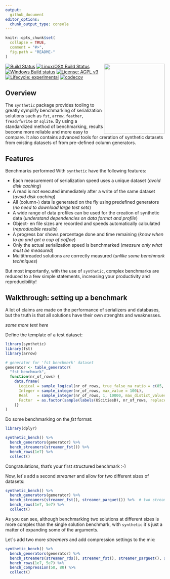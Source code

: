 ```yaml
---
output:
  github_document
editor_options: 
  chunk_output_type: console
---
```


<!-- README.md is generated from README.Rmd. Please edit that file -->

```r
knitr::opts_chunk$set(
  collapse = TRUE,
  comment = "#>",
  fig.path = "README-"
)
```

<img src="synthetic.png" align="right" height="221" width="192" />

[![Build Status](https://dev.azure.com/fstpackage/synthetic/_apis/build/status/fstpackage.synthetic?branchName=develop)](https://dev.azure.com/fstpackage/synthetic/_build/latest?definitionId=1&branchName=develop)
[![Linux/OSX Build Status](https://travis-ci.org/fstpackage/synthetic.svg?branch=develop)](https://travis-ci.org/fstpackage/synthetic)
[![Windows Build status](https://ci.appveyor.com/api/projects/status/rng88laj6o2fj2dy?svg=true)](https://ci.appveyor.com/project/fstpackage/synthetic)
[![License: AGPL v3](https://img.shields.io/badge/License-AGPL%20v3-blue.svg)](https://www.gnu.org/licenses/agpl-3.0)
[![Lifecycle: experimental](https://img.shields.io/badge/lifecycle-experimental-blue.svg)](https://www.tidyverse.org/lifecycle/#experimental)
[![codecov](https://codecov.io/gh/fstpackage/synthetic/branch/develop/graph/badge.svg)](https://codecov.io/gh/fstpackage/synthetic)

## Overview

The `synthetic` package provides tooling to greatly symplify benchmarking of serialization solutions such as `fst`, `arrow`, `feather`, `fread/fwrite` or `sqlite`. By using a standardized method of benchmarking, results become more reliable and more easy to compare. It also contains advanced tools for creration of synthetic datasets from existing datasets of from pre-defined column generators.


## Features

Benchmarks performed With `synthetic` have the following features:

* Each measurement of serialization speed uses a unique dataset (_avoid disk caching_)
* A read is not executed immediately after a write of the same dataset  (_avoid disk caching_)
* All (column-) data is generated on the fly using predefined generators (_no need to download large test sets_)
* A wide range of data profiles can be used for the creation of synthetic data (_understand dependencies on data format and profile_)
* Object- en file sizes are recorded and speeds automatically calculated (_reproducible results_)
* A progress bar shows percentage done and time remaining (_know when to go and get a cup of coffee_)
* Only the actual serialization speed is benchmarked (_measure only what must be measured_)
* Multithreaded solutions are correctly measured (_unlike some benchmark techniques_)

But most importantly, with the use of `synthetic`, complex benchmarks are reduced to a few simple statements, increasing your productivity and reproducibility!


## Walkthrough: setting up a benchmark

A lot of claims are made on the performance of serializers and databases, but the truth is that all solutions have their own strenghts and weaknesses.

_some more text here_

Define the template of a test dataset:

```r
library(synthetic)
library(fst)
library(arrow)

# generator for 'fst benchmark' dataset
generator <- table_generator(
  "fst benchmark",
  function(nr_of_rows) {
    data.frame(
      Logical = sample_logical(nr_of_rows, true_false_na_ratio = c(85, 10, 5)),
      Integer = sample_integer(nr_of_rows, max_value = 100L),
      Real    = sample_integer(nr_of_rows, 1, 10000, max_distict_values = 20) / 100,
      Factor  = as.factor(sample(labels(UScitiesD), nr_of_rows, replace = TRUE))
    )}
)
```

Do some benchmarking on the _fst_ format:

```r
library(dplyr)

synthetic_bench() %>%
  bench_generators(generator) %>%
  bench_streamers(streamer_fst()) %>%
  bench_rows(1e7) %>%
  collect()
```

Congratulations, that's your first structured benchmark :-)

Now, let´s add a second _streamer_ and allow for two different sizes of datasets:

```r
synthetic_bench() %>%
  bench_generators(generator) %>%
  bench_streamers(streamer_fst(), streamer_parguet()) %>%  # two streamers
  bench_rows(1e7, 5e7) %>%
  collect()
```

As you can see, although benchmarking two solutions at different sizes is more complex than the single solution benchmark, with `synthetic` it´s just a matter of expanding some of the arguments.

Let´s add two more _streamers_ and add compression settings to the mix:

```r
synthetic_bench() %>%
  bench_generators(generator) %>%
  bench_streamers(streamer_rds(), streamer_fst(), streamer_parguet(), streamer_feather()) %>%
  bench_rows(1e7, 5e7) %>%
  bench_compression(50, 80) %>%
  collect()
```
